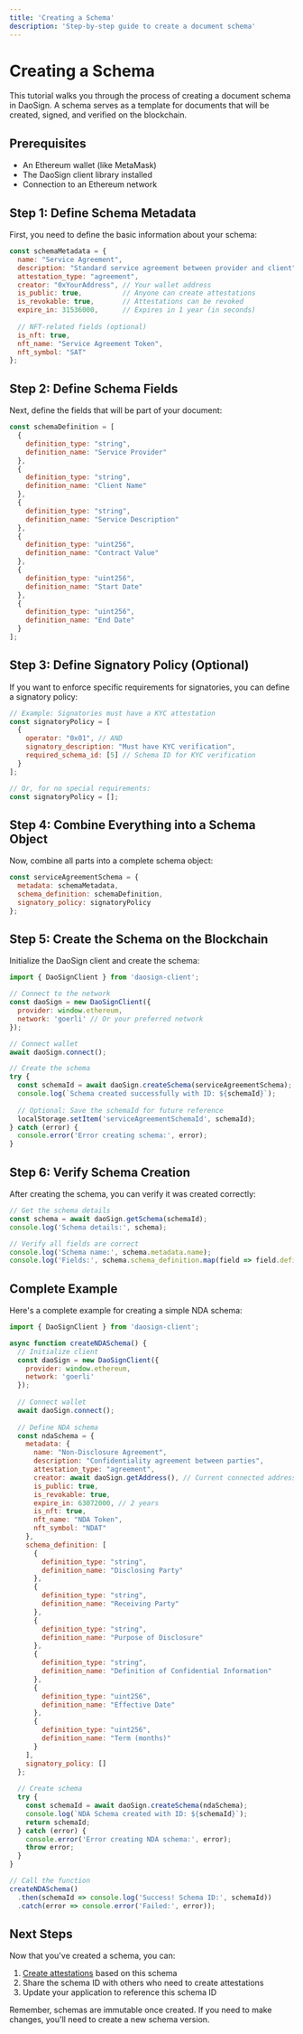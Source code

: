 ```yaml
---
title: 'Creating a Schema'
description: 'Step-by-step guide to create a document schema'
---
```


# Creating a Schema

This tutorial walks you through the process of creating a document schema in DaoSign. A schema serves as a template for documents that will be created, signed, and verified on the blockchain.

## Prerequisites

- An Ethereum wallet (like MetaMask)
- The DaoSign client library installed
- Connection to an Ethereum network

## Step 1: Define Schema Metadata

First, you need to define the basic information about your schema:

```javascript
const schemaMetadata = {
  name: "Service Agreement", 
  description: "Standard service agreement between provider and client",
  attestation_type: "agreement",
  creator: "0xYourAddress", // Your wallet address
  is_public: true,          // Anyone can create attestations
  is_revokable: true,       // Attestations can be revoked
  expire_in: 31536000,      // Expires in 1 year (in seconds)
  
  // NFT-related fields (optional)
  is_nft: true,
  nft_name: "Service Agreement Token",
  nft_symbol: "SAT"
};
```

## Step 2: Define Schema Fields

Next, define the fields that will be part of your document:

```javascript
const schemaDefinition = [
  {
    definition_type: "string",
    definition_name: "Service Provider"
  },
  {
    definition_type: "string",
    definition_name: "Client Name"
  },
  {
    definition_type: "string",
    definition_name: "Service Description"
  },
  {
    definition_type: "uint256",
    definition_name: "Contract Value"
  },
  {
    definition_type: "uint256",
    definition_name: "Start Date"
  },
  {
    definition_type: "uint256",
    definition_name: "End Date"
  }
];
```

## Step 3: Define Signatory Policy (Optional)

If you want to enforce specific requirements for signatories, you can define a signatory policy:

```javascript
// Example: Signatories must have a KYC attestation
const signatoryPolicy = [
  {
    operator: "0x01", // AND
    signatory_description: "Must have KYC verification",
    required_schema_id: [5] // Schema ID for KYC verification
  }
];

// Or, for no special requirements:
const signatoryPolicy = [];
```

## Step 4: Combine Everything into a Schema Object

Now, combine all parts into a complete schema object:

```javascript
const serviceAgreementSchema = {
  metadata: schemaMetadata,
  schema_definition: schemaDefinition,
  signatory_policy: signatoryPolicy
};
```

## Step 5: Create the Schema on the Blockchain

Initialize the DaoSign client and create the schema:

```javascript
import { DaoSignClient } from 'daosign-client';

// Connect to the network
const daoSign = new DaoSignClient({
  provider: window.ethereum,
  network: 'goerli' // Or your preferred network
});

// Connect wallet
await daoSign.connect();

// Create the schema
try {
  const schemaId = await daoSign.createSchema(serviceAgreementSchema);
  console.log(`Schema created successfully with ID: ${schemaId}`);
  
  // Optional: Save the schemaId for future reference
  localStorage.setItem('serviceAgreementSchemaId', schemaId);
} catch (error) {
  console.error('Error creating schema:', error);
}
```

## Step 6: Verify Schema Creation

After creating the schema, you can verify it was created correctly:

```javascript
// Get the schema details
const schema = await daoSign.getSchema(schemaId);
console.log('Schema details:', schema);

// Verify all fields are correct
console.log('Schema name:', schema.metadata.name);
console.log('Fields:', schema.schema_definition.map(field => field.definition_name));
```

## Complete Example

Here's a complete example for creating a simple NDA schema:

```javascript
import { DaoSignClient } from 'daosign-client';

async function createNDASchema() {
  // Initialize client
  const daoSign = new DaoSignClient({
    provider: window.ethereum,
    network: 'goerli'
  });
  
  // Connect wallet
  await daoSign.connect();
  
  // Define NDA schema
  const ndaSchema = {
    metadata: {
      name: "Non-Disclosure Agreement",
      description: "Confidentiality agreement between parties",
      attestation_type: "agreement",
      creator: await daoSign.getAddress(), // Current connected address
      is_public: true,
      is_revokable: true,
      expire_in: 63072000, // 2 years
      is_nft: true,
      nft_name: "NDA Token",
      nft_symbol: "NDAT"
    },
    schema_definition: [
      {
        definition_type: "string",
        definition_name: "Disclosing Party"
      },
      {
        definition_type: "string",
        definition_name: "Receiving Party"
      },
      {
        definition_type: "string",
        definition_name: "Purpose of Disclosure"
      },
      {
        definition_type: "string",
        definition_name: "Definition of Confidential Information"
      },
      {
        definition_type: "uint256",
        definition_name: "Effective Date"
      },
      {
        definition_type: "uint256",
        definition_name: "Term (months)"
      }
    ],
    signatory_policy: []
  };
  
  // Create schema
  try {
    const schemaId = await daoSign.createSchema(ndaSchema);
    console.log(`NDA Schema created with ID: ${schemaId}`);
    return schemaId;
  } catch (error) {
    console.error('Error creating NDA schema:', error);
    throw error;
  }
}

// Call the function
createNDASchema()
  .then(schemaId => console.log('Success! Schema ID:', schemaId))
  .catch(error => console.error('Failed:', error));
```

## Next Steps

Now that you've created a schema, you can:

1. [Create attestations](/tutorials/creating-attestation) based on this schema
2. Share the schema ID with others who need to create attestations
3. Update your application to reference this schema ID

Remember, schemas are immutable once created. If you need to make changes, you'll need to create a new schema version.
